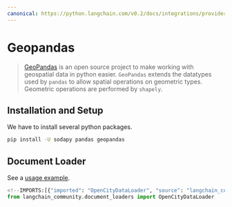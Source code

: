 ```yaml
---
canonical: https://python.langchain.com/v0.2/docs/integrations/providers/geopandas/
---
```


# Geopandas

> [GeoPandas](https://geopandas.org/) is an open source project to make working
with geospatial data in python easier. `GeoPandas` extends the datatypes used by
`pandas` to allow spatial operations on geometric types.
Geometric operations are performed by `shapely`.

## Installation and Setup

We have to install several python packages.

```bash
pip install -U sodapy pandas geopandas
```

## Document Loader

See a [usage example](/docs/integrations/document_loaders/geopandas).

```python
<!--IMPORTS:[{"imported": "OpenCityDataLoader", "source": "langchain_community.document_loaders", "docs": "https://api.python.langchain.com/en/latest/document_loaders/langchain_community.document_loaders.open_city_data.OpenCityDataLoader.html", "title": "Geopandas"}]-->
from langchain_community.document_loaders import OpenCityDataLoader
```
